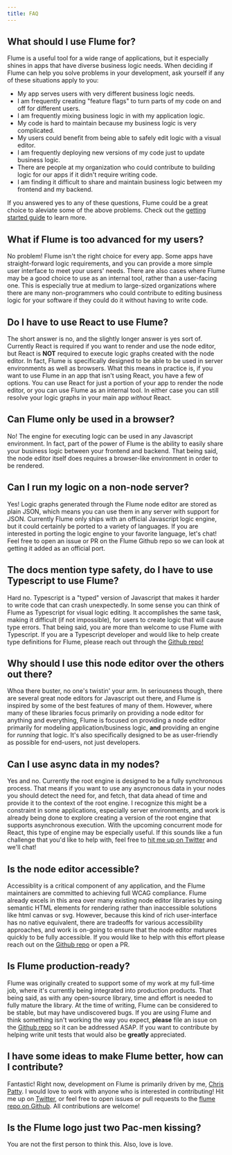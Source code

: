 ```yaml
---
title: FAQ
---
```


## What should I use Flume for?

Flume is a useful tool for a wide range of applications, but it especially shines in apps that have diverse business logic needs. When deciding if Flume can help you solve problems in your development, ask yourself if any of these situations apply to you:

- My app serves users with very different business logic needs.
- I am frequently creating "feature flags" to turn parts of my code on and off for different users.
- I am frequently mixing business logic in with my application logic.
- My code is hard to maintain because my business logic is very complicated.
- My users could benefit from being able to safely edit logic with a visual editor.
- I am frequently deploying new versions of my code just to update business logic.
- There are people at my organization who could contribute to building logic for our apps if it didn't require writing code.
- I am finding it difficult to share and maintain business logic between my frontend and my backend.

If you answered yes to any of these questions, Flume could be a great choice to aleviate some of the above problems. Check out the [getting started guide](/docs/quick-start) to learn more.

## What if Flume is too advanced for my users?
No problem! Flume isn't the right choice for every app. Some apps have straight-forward logic requirements, and you can provide a more simple user interface to meet your users' needs. There are also cases where Flume may be a good choice to use as an internal tool, rather than a user-facing one. This is especially true at medium to large-sized organizations where there are many non-programmers who could contribute to editing business logic for your software if they could do it without having to write code.

## Do I have to use React to use Flume?

The short answer is no, and the slightly longer answer is yes sort of. Currently React is required if you want to render and use the node editor, but React is **NOT** required to execute logic graphs created with the node editor. In fact, Flume is specifically designed to be able to be used in server environments as well as browsers. What this means in practice is, if you want to use Flume in an app that isn't using React, you have a few of options. You can use React for just a portion of your app to render the node editor, or you can use Flume as an internal tool. In either case you can still resolve your logic graphs in your main app *without* React.

## Can Flume only be used in a browser?

No! The engine for executing logic can be used in any Javascript environment. In fact, part of the power of Flume is the ability to easily share your business logic between your frontend and backend. That being said, the node editor itself does requires a browser-like environment in order to be rendered.

## Can I run my logic on a non-node server?

Yes! Logic graphs generated through the Flume node editor are stored as plain JSON, which means you can use them in any server with support for JSON. Currently Flume only ships with an official Javascript logic engine, but it could certainly be ported to a variety of languages. If you are interested in porting the logic engine to your favorite language, let's chat! Feel free to open an issue or PR on the Flume Github repo so we can look at getting it added as an official port.

## The docs mention type safety, do I have to use Typescript to use Flume?

Hard no. Typescript is a "typed" version of Javascript that makes it harder to write code that can crash unexpectedly. In some sense you can think of Flume as Typescript for visual logic editing. It accomplishes the same task, making it difficult (if not impossible), for users to create logic that will cause type errors. That being said, you are more than welcome to use Flume with Typescript. If you are a Typescript developer and would like to help create type definitions for Flume, please reach out through the [Github repo!](github.com/chrisjpatty/flume)

## Why should I use this node editor over the others out there?

Whoa there buster, no one's twistin' your arm. In seriousness though, there are several great node editors for Javascript out there, and Flume is inspired by some of the best features of many of them. However, where many of these libraries focus primarily on providing a node editor for anything and everything, Flume is focused on providing a node editor primarily for modeling application/business logic, **and** providing an engine for *running* that logic. It's also specifically designed to be as user-friendly as possible for end-users, not just developers.

## Can I use async data in my nodes?

Yes and no. Currently the root engine is designed to be a fully synchronous process. That means if you want to use any asyncronous data in your nodes you should detect the need for, and fetch, that data ahead of time and provide it to the context of the root engine. I recognize this might be a constraint in some applications, especially server environments, and work is already being done to explore creating a version of the root engine that supports asynchronous execution. With the upcoming concurrent mode for React, this type of engine may be especially useful. If this sounds like a fun challenge that you'd like to help with, feel free to [hit me up on Twitter](twitter.com/chrisjpatty) and we'll chat!

## Is the node editor accessible?

Accessiblity is a critical component of any application, and the Flume maintainers are committed to achieving full WCAG compliance. Flume already excels in this area over many existing node editor libraries by using semantic HTML elements for rendering rather than inaccessible solutions like html canvas or svg. However, because this kind of rich user-interface has no native equivalent, there are tradeoffs for various accessibility approaches, and work is on-going to ensure that the node editor matures quickly to be fully accessible. If you would like to help with this effort please reach out on the [Github repo](github.com/chrisjpatty/flume) or open a PR.

## Is Flume production-ready?

Flume was originally created to support some of my work at my full-time job, where it's currently being integrated into production products. That being said, as with any open-source library, time and effort is needed to fully mature the library. At the time of writing, Flume can be considered to be stable, but may have undiscovered bugs. If you are using Flume and think something isn't working the way you expect, **please** file an issue on the [Github repo](github.com/chrisjpatty/flume) so it can be addressed ASAP. If you want to contribute by helping write unit tests that would also be **greatly** appreciated.

## I have some ideas to make Flume better, how can I contribute?

Fantastic! Right now, development on Flume is primarily driven by me, [Chris Patty](twitter.com/chrisjpatty). I would love to work with anyone who is interested in contributing! Hit me up on [Twitter](twitter.com/chrisjpatty), or feel free to open issues or pull requests to the [flume repo on Github](github.com/chrisjpatty/flume). All contributions are welcome!

## Is the Flume logo just two Pac-men kissing?

You are not the first person to think this. Also, love is love.
